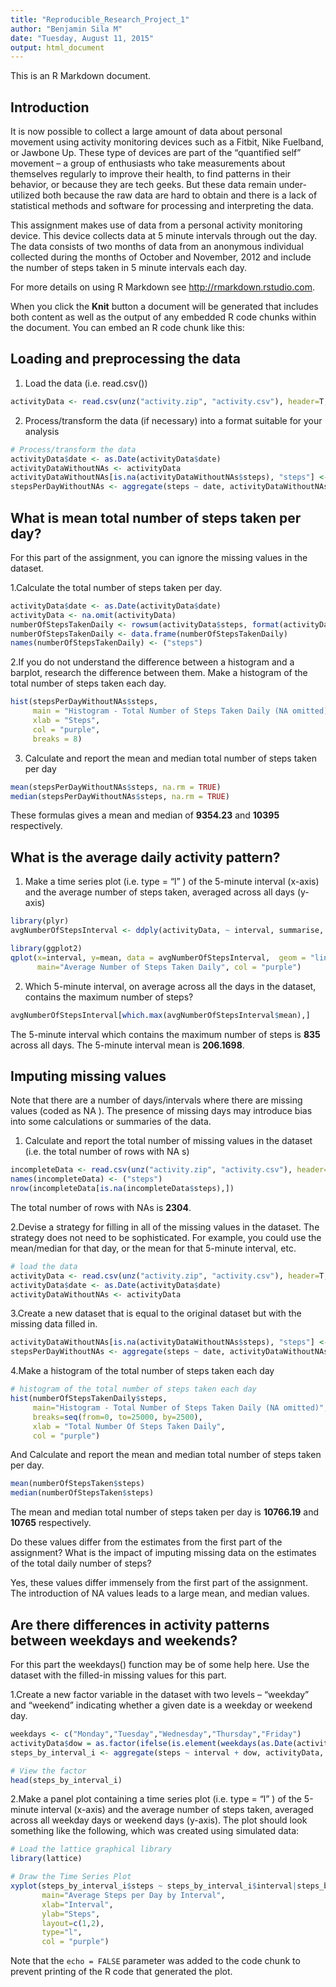 ```yaml
---
title: "Reproducible_Research_Project_1"
author: "Benjamin Sila M"
date: "Tuesday, August 11, 2015"
output: html_document
---
```


This is an R Markdown document. 

## Introduction
It is now possible to collect a large amount of data about personal movement using activity monitoring devices such as a Fitbit, Nike Fuelband, or Jawbone Up. These type of devices are part of the "quantified self" movement -- a group of enthusiasts who take measurements about themselves regularly to improve their health, to find patterns in their behavior, or because they are tech geeks. But these data remain under-utilized both because the raw data are hard to obtain and there is a lack of statistical methods and software for processing and interpreting the data.

This assignment makes use of data from a personal activity monitoring device. This device collects data at 5 minute intervals through out the day. The data consists of two months of data from an anonymous individual collected during the months of October and November, 2012 and include the number of steps taken in 5 minute intervals each day.

For more details on using R Markdown see <http://rmarkdown.rstudio.com>.

When you click the **Knit** button a document will be generated that includes both content as well as the output of any embedded R code chunks within the document. You can embed an R code chunk like this:

## Loading and preprocessing the data

1. Load the data (i.e. read.csv())
```r
activityData <- read.csv(unz("activity.zip", "activity.csv"), header=T, quote="\"", sep=",")
```

2. Process/transform the data (if necessary) into a format suitable for your analysis

```r
# Process/transform the data
activityData$date <- as.Date(activityData$date)
activityDataWithoutNAs <- activityData
activityDataWithoutNAs[is.na(activityDataWithoutNAs$steps), "steps"] <- 0
stepsPerDayWithoutNAs <- aggregate(steps ~ date, activityDataWithoutNAs, sum)
```

## What is mean total number of steps taken per day?

For this part of the assignment, you can ignore the missing values in the dataset.

1.Calculate the total number of steps taken per day.

```r
activityData$date <- as.Date(activityData$date)
activityData <- na.omit(activityData)
numberOfStepsTakenDaily <- rowsum(activityData$steps, format(activityData$date, '%Y-%m-%d'))
numberOfStepsTakenDaily <- data.frame(numberOfStepsTakenDaily)
names(numberOfStepsTakenDaily) <- ("steps")
```

2.If you do not understand the difference between a histogram and a barplot, research the difference between them. Make a histogram of the total number of steps taken each day.

```r
hist(stepsPerDayWithoutNAs$steps, 
     main = "Histogram - Total Number of Steps Taken Daily (NA omitted)", 
     xlab = "Steps", 
     col = "purple", 
     breaks = 8)
```


3. Calculate and report the mean and median total number of steps taken per day

```r
mean(stepsPerDayWithoutNAs$steps, na.rm = TRUE)
median(stepsPerDayWithoutNAs$steps, na.rm = TRUE)
```

These formulas gives a mean and median of **9354.23** and **10395** respectively.

## What is the average daily activity pattern?

1. Make a time series plot (i.e.  type = "l" ) of the 5-minute interval (x-axis) and the average number of steps taken, averaged across all days (y-axis)


```r
library(plyr)
avgNumberOfStepsInterval <- ddply(activityData, ~ interval, summarise, mean=mean(steps))
```

```r
library(ggplot2)
qplot(x=interval, y=mean, data = avgNumberOfStepsInterval,  geom = "line", xlab="5-Minute Interval", ylab="Count of Steps",
      main="Average Number of Steps Taken Daily", col = "purple")
```

2. Which 5-minute interval, on average across all the days in the dataset, contains the maximum number of steps?

```r
avgNumberOfStepsInterval[which.max(avgNumberOfStepsInterval$mean),]
```
The 5-minute interval which contains the maximum number of steps is **835** across all days.
The 5-minute interval mean is **206.1698**.

## Imputing missing values
Note that there are a number of days/intervals where there are missing values (coded as NA ). The presence of missing days may introduce bias into some calculations or summaries of the data.

1. Calculate and report the total number of missing values in the dataset (i.e. the total number of rows with  NA s)

```r
incompleteData <- read.csv(unz("activity.zip", "activity.csv"), header=T, quote="\"", sep=",")
names(incompleteData) <- ("steps")
nrow(incompleteData[is.na(incompleteData$steps),])
```

The total number of rows with NAs is **2304**.

2.Devise a strategy for filling in all of the missing values in the dataset. The strategy does not need to be sophisticated. For example, you could use the mean/median for that day, or the mean for that 5-minute interval, etc.

```r
# load the data
activityData <- read.csv(unz("activity.zip", "activity.csv"), header=T, quote="\"", sep=",")
activityData$date <- as.Date(activityData$date)
activityDataWithoutNAs <- activityData
```

3.Create a new dataset that is equal to the original dataset but with the missing data filled in.

```r
activityDataWithoutNAs[is.na(activityDataWithoutNAs$steps), "steps"] <- 0
stepsPerDayWithoutNAs <- aggregate(steps ~ date, activityDataWithoutNAs, sum)
```

4.Make a histogram of the total number of steps taken each day

```r
# histogram of the total number of steps taken each day
hist(numberOfStepsTakenDaily$steps, 
     main="Histogram - Total Number of Steps Taken Daily (NA omitted)", 
     breaks=seq(from=0, to=25000, by=2500),
     xlab = "Total Number Of Steps Taken Daily", 
     col = "purple")
```

And Calculate and report the mean and median total number of steps taken per day.

```r
mean(numberOfStepsTaken$steps)
median(numberOfStepsTaken$steps)
```
The mean and median total number of steps taken per day is **10766.19** and **10765** respectively.

Do these values differ from the estimates from the first part of the assignment? What is the impact of imputing missing data on the estimates of the total daily number of steps?

Yes, these values differ immensely from the first part of the assignment. The introduction of NA values leads to a large mean, and median values.

## Are there differences in activity patterns between weekdays and weekends?
For this part the  weekdays()  function may be of some help here. Use the dataset with the filled-in missing values for this part.

1.Create a new factor variable in the dataset with two levels -- "weekday" and "weekend" indicating whether a given date is a weekday or weekend day.

```r
weekdays <- c("Monday","Tuesday","Wednesday","Thursday","Friday")
activityData$dow = as.factor(ifelse(is.element(weekdays(as.Date(activityData$date)),weekdays), "Weekday", "Weekend"))
steps_by_interval_i <- aggregate(steps ~ interval + dow, activityData, mean)

# View the factor
head(steps_by_interval_i)
```
2.Make a panel plot containing a time series plot (i.e.  type = "l" ) of the 5-minute interval (x-axis) and the average number of steps taken, averaged across all weekday days or weekend days (y-axis). The plot should look something like the following, which was created using simulated data:

```r
# Load the lattice graphical library
library(lattice)

# Draw the Time Series Plot
xyplot(steps_by_interval_i$steps ~ steps_by_interval_i$interval|steps_by_interval_i$dow, 
       main="Average Steps per Day by Interval",
       xlab="Interval", 
       ylab="Steps",
       layout=c(1,2), 
       type="l", 
       col = "purple")
```


Note that the `echo = FALSE` parameter was added to the code chunk to prevent printing of the R code that generated the plot.
